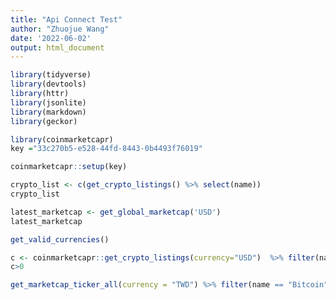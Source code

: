 ```yaml
---
title: "Api Connect Test"
author: "Zhuojue Wang"
date: '2022-06-02'
output: html_document
---
```


```r
library(tidyverse)
library(devtools)
library(httr)
library(jsonlite)
library(markdown)
library(geckor)
```
```r
library(coinmarketcapr)
key ="33c270b5-e528-44fd-8443-0b4493f76019"

coinmarketcapr::setup(key)
```

```r
crypto_list <- c(get_crypto_listings() %>% select(name))
crypto_list
```
```r
latest_marketcap <- get_global_marketcap('USD')
latest_marketcap
```

```r
get_valid_currencies()
```
```r
c <- coinmarketcapr::get_crypto_listings(currency="USD")  %>% filter(name == "Bitcoin") %>% select("USD_percent_change_24h") 
c>0
```


```r
get_marketcap_ticker_all(currency = "TWD") %>% filter(name == "Bitcoin") 
```

